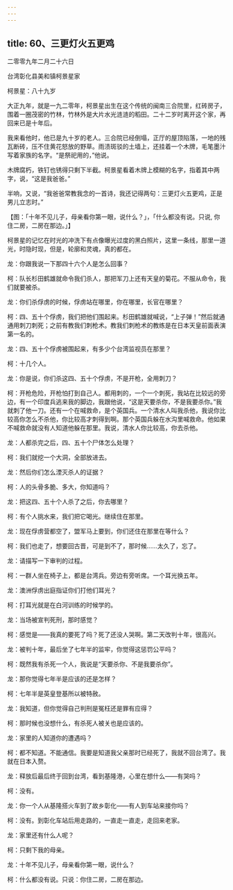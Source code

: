 ```yaml
---
---
---
```

title: 60、三更灯火五更鸡
---




二零零九年二月二十六日

台湾彰化县美和镇柯景星家

柯景星：八十九岁

大正九年，就是一九二零年，柯景星出生在这个传统的闽南三合院里，红砖房子，围着一圈茂密的竹林，竹林外是大片水光涟涟的稻田。二十二岁时离开这个家，再回来已是十年后。

我来看他时，他已是九十岁的老人。三合院已经倒塌，正厅的屋顶陷落，一地的残瓦断砖，压不住黄花怒放的野草。雨渍斑驳的土墙上，还挂着一个木牌，毛笔墨汁写着家族的名字。“是祭祀用的，”他说。

木牌腐朽，铁钉也锈得只剩下半截。柯景星看着木牌上模糊的名字，指着其中两字，说，“这是我爸爸。”

半响，又说，“我爸爸常教我念的一首诗，我还记得两句：三更灯火五更鸡，正是男儿立志时。”



【图：「十年不见儿子，母亲看你第一眼，说什么？」，「什么都没有说。只说, 你住二房，二房在那边。」】

柯景星的记忆在时光的冲洗下有点像曝光过度的黑白照片，这里一条线，那里一道光，时隐时现，但是，轮廓和灵魂，真的都在。

龙：你跟我说一下那四十六个人是怎么回事？

柯：队长杉田鹤雄就命令我们杀人，那把军刀上还有天皇的菊花。不服从命令，我们就要被杀。

龙：你们杀俘虏的时候，俘虏站在哪里，你在哪里，长官在哪里？

柯：四、五十个俘虏，我们把他们围起来。杉田鹤雄就喊说，“上子弹！”然后就通通用刺刀刺死；之前有教我们刺枪术。教我们刺枪术的教练是在日本天皇前面表演第一名的。

龙：四、五十个俘虏被围起来，有多少个台湾监视员在那里？

柯：十几个人。

龙：你是说，你们杀这四、五十个俘虏，不是开枪，全用刺刀？

柯：开枪危险，开枪怕打到自己人。都用刺的，一个一个刺死，我站在比较远的旁边，有一个印度兵逃来我的脚边，我跟他说，“这是天要杀你，不是我要杀你。”我就刺了他一刀。还有一个在喊救命，是个英国兵。一个清水人叫我杀他，我说你比较高你怎么不杀他，你比较高才刺得到啊。那个英国兵躲在水沟里喊救命。他如果不喊救命就没有人知道他躲在那里。我说，清水人你比较高，你去杀他。

龙：人都杀完之后，四、五十个尸体怎么处理？

柯：我们就挖一个大洞，全部放进去。

龙：然后你们怎么湮灭杀人的证据？

柯：人的头骨多脆、多大，你知道吗？

龙：把这四、五十个人杀了之后，你去哪里？

柯：有个人挑水来，我们把它喝光。继续住在那里。

龙：现在俘虏营都空了，盟军马上要到，你们还住在那里在等什么？

柯：我们也走了，想要回古晋，可是到不了，那时候……太久了，忘了。

龙：请描写一下审判的过程。

柯：一群人坐在椅子上，都是台湾兵。旁边有旁听席。一个耳光换五年。

龙：澳洲俘虏出庭指证你们打他们耳光？

柯：打耳光就是在白河训练的时候学的。

龙：当场被宣判死刑，那时感觉？

柯：感觉是——我真的要死了吗？死了还没人哭啊。第二天改判十年，很高兴。

龙：被判十年，最后坐了七年半的监牢，你觉得这惩罚公平吗？

柯：既然我有杀死一个人，我说是“天要杀你、不是我要杀你”。

龙：那你觉得七年半是应该的还是怎样？

柯：七年半是英皇登基所以被特赦。

龙：我知道，但你觉得自己判刑是冤枉还是罪有应得？

柯：那时候也没想什么，有杀死人被关也是应该的。

龙：家里的人知道你的遭遇吗？

柯：都不知道。不能通信。我要是知道我父亲那时已经死了，我就不回台湾了。我就在日本入赘。

龙：释放后最后终于回到台湾，看到基隆港，心里在想什么——有哭吗？

柯：没有。

龙：你一个人从基隆搭火车到了故乡彰化——有人到车站来接你吗？

柯：没有。到彰化车站后用走路的，一直走一直走，走回来老家。

龙：家里还有什么人呢？

柯：只剩下我的母亲。

龙：十年不见儿子，母亲看你第一眼，说什么？

柯：什么都没有说。只说：你住二房，二房在那边。